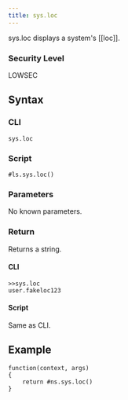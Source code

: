 ```yaml
---
title: sys.loc
---
```


sys.loc displays a system's [[loc]].

### Security Level

LOWSEC

## Syntax

### CLI

```
sys.loc
```

### Script

```
#ls.sys.loc()
```

### Parameters

No known parameters.

### Return

Returns a string.

#### CLI

```
>>sys.loc
user.fakeloc123
```

#### Script

Same as CLI.

## Example

```
function(context, args)
{
	return #ns.sys.loc()
}
```

